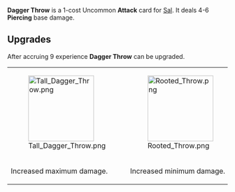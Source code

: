 {{Card
|rarity = Uncommon
|decktype = Battle
|cardtype = Attack
|character = Sal
|keywords = [[Piercing]]
|upgradeable = Yes
|expreq = 9
|upgrade1 = Tall Dagger Throw
|upgrade2 = Rooted Throw}}
{{Quote|Don't worry, I have a spare.}}

'''Dagger Throw''' is a 1-cost Uncommon '''Attack''' card for [[Sal]]. It deals 4-6 '''Piercing''' base damage.

==Upgrades==
After accruing 9 experience '''Dagger Throw''' can be upgraded.
{| class="wikitable" style="text-align:center"
|-
|[[File:Tall Dagger Throw.png|150px]]
|[[File:Rooted Throw.png|150px]]
|-
!Increased maximum damage.
!Increased minimum damage.
|}